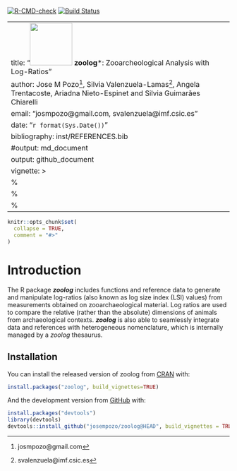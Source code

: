 [![R-CMD-check](https://github.com/josempozo/zoolog/workflows/R-CMD-check/badge.svg)](https://github.com/josempozo/zoolog/actions) [![Build Status](https://travis-ci.org/josempozo/zoolog.svg?branch=master)](https://travis-ci.org/josempozo/zoolog)

---
title: "![](inst/logos/zoologIcon.png){align=right width=1in}  \n ***zoolog***:  \n Zooarcheological Analysis with Log-Ratios"
author: Jose M Pozo^[josmpozo@gmail.com], Silvia Valenzuela-Lamas^[svalenzuela@imf.csic.es], Angela Trentacoste, Ariadna Nieto-Espinet and Silvia Guimarães Chiarelli
email: "josmpozo@gmail.com, svalenzuela@imf.csic.es"
date: "`r format(Sys.Date())`"
bibliography: inst/REFERENCES.bib
#output: md_document
output: github_document
vignette: >
  %\VignetteIndexEntry{zoolog}
  %\VignetteEngine{knitr::rmarkdown}
  %\VignetteEncoding{UTF-8}
---


```r
knitr::opts_chunk$set(
  collapse = TRUE,
  comment = "#>"
)
```

# Introduction

The R package ***zoolog*** includes functions and reference data to generate and 
manipulate log-ratios (also known as log size index (LSI) values) from measurements obtained on zooarchaeological material. Log ratios are used to compare the relative (rather than the absolute) dimensions of animals from archaeological contexts. ***zoolog*** is also able to seamlessly integrate data and references with heterogeneous nomenclature, which is internally managed by a *zoolog* thesaurus.

<!-- Find more details in the ***zoolog***  [documentation](https://josempozo.github.io/zoolog/vignettes/)  -->

## Installation

You can install the released version of zoolog from [CRAN](https://CRAN.R-project.org) with:

``` r
install.packages("zoolog", build_vignettes=TRUE)
```

And the development version from [GitHub](https://github.com/) with:

``` r
install.packages("devtools")
library(devtools)
devtools::install_github("josempozo/zoolog@HEAD", build_vignettes = TRUE, force = TRUE)
```
